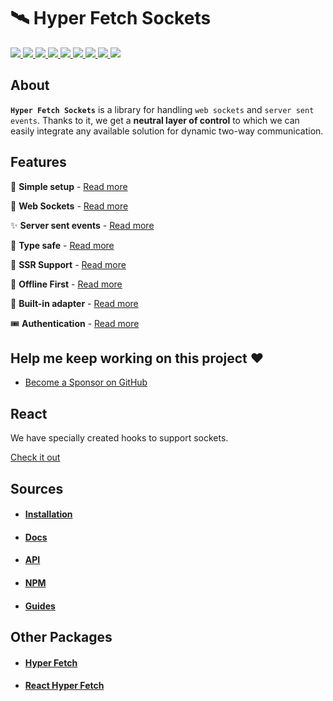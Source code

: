 # 🛰️ Hyper Fetch Sockets

<p>
  <a href="https://bettertyped.com/">
    <img src="https://custom-icon-badges.demolab.com/static/v1?label=&message=BetterTyped&color=333&logo=BT" />
  </a>
  <a href="https://github.com/BetterTyped/hyper-fetch">
    <img src="https://custom-icon-badges.demolab.com/github/stars/BetterTyped/hyper-fetch?logo=star&color=118ab2" />
  </a>
  <a href="https://github.com/BetterTyped/hyper-fetch/blob/main/License.md">
    <img src="https://custom-icon-badges.demolab.com/github/license/BetterTyped/hyper-fetch?logo=law&color=yellow" />
  </a>
  <a href="https://www.npmjs.com/package/@hyper-fetch/sockets">
    <img src="https://custom-icon-badges.demolab.com/npm/v/@hyper-fetch/sockets.svg?logo=npm&color=e76f51" />
  </a>
  <a href="https://github.com/BetterTyped/hyper-fetch">
    <img src="https://custom-icon-badges.demolab.com/badge/typescript-%23007ACC.svg?logo=typescript&logoColor=white" />
  </a>
  <a href="https://github.com/BetterTyped/hyper-fetch">
    <img src="https://custom-icon-badges.demolab.com/badge/-REST-informational?logo=rss&color=11b8cc" />
  </a>
  <a href="https://github.com/BetterTyped/hyper-fetch">
    <img src="https://custom-icon-badges.demolab.com/badge/-GraphQL-E10098?logo=graphql&logoColor=white" />
  </a>
  <a href="https://gitter.im/hyper-fetch/community?utm_source=badge&utm_medium=badge&utm_campaign=pr-badge&utm_content=badge">
    <img src="https://custom-icon-badges.demolab.com/badge/chat%20-on%20gitter-brightgreen.svg?logo=gitter&color=blueviolet" />
  </a>
  <a href="https://www.npmjs.com/package/@hyper-fetch/sockets">
    <img src="https://custom-icon-badges.demolab.com/bundlephobia/minzip/@hyper-fetch/sockets?color=64BC4B&logo=package" />
  </a>
</p>

## About

**`Hyper Fetch Sockets`** is a library for handling `web sockets` and `server sent events`. Thanks to it, we get a
**neutral layer of control** to which we can easily integrate any available solution for dynamic two-way communication.

## Features

🔮 **Simple setup** - [Read more](https://hyperfetch.bettertyped.com/docs/guides/sockets/setup)

🎯 **Web Sockets** - [Read more](https://hyperfetch.bettertyped.com/docs/sockets/overview#Websockets)

✨ **Server sent events** - [Read more](https://hyperfetch.bettertyped.com/docs/sockets/overview#Sockets)

🚀 **Type safe** - [Read more](https://hyperfetch.bettertyped.com/docs/guides/sockets/typescript)

🎊 **SSR Support** - [Read more](https://hyperfetch.bettertyped.com/docs/getting-started/environment)

🔋 **Offline First** - [Read more](https://hyperfetch.bettertyped.com/docs/guides/sockets/offline)

📡 **Built-in adapter** - [Read more](https://hyperfetch.bettertyped.com/docs/sockets/adapter)

🎟 **Authentication** - [Read more](https://hyperfetch.bettertyped.com/docs/guides/sockets/authentication)

## Help me keep working on this project ❤️

- [Become a Sponsor on GitHub](https://github.com/sponsors/prc5)

## React

We have specially created hooks to support sockets.

[Check it out](https://hyperfetch.bettertyped.com/react/websockets)

## Sources

- #### [Installation](https://hyperfetch.bettertyped.com/docs/getting-started/installation)
- #### [Docs](https://hyperfetch.bettertyped.com/docs/sockets/overview)
- #### [API](https://hyperfetch.bettertyped.com/api/)
- #### [NPM](https://www.npmjs.com/package/@hyper-fetch/sockets)
- #### [Guides](https://hyperfetch.bettertyped.com/docs/guides/sockets/setup)

## Other Packages

- #### [Hyper Fetch](https://github.com/BetterTyped/hyper-fetch/tree/main/packages/core)
- #### [React Hyper Fetch](https://github.com/BetterTyped/hyper-fetch/tree/main/packages/react)
